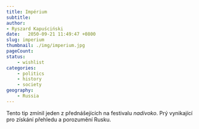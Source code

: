 ```yaml
---
title: Impérium
subtitle:
author:
- Ryszard Kapuściński
date:   2050-09-21 11:49:47 +0800
slug: imperium
thumbnail: ./img/imperium.jpg
pageCount:
status:
    - wishlist
categories:
    - politics
    - history
    - society
geography:
    - Russia
---
```

Tento tip zmínil jeden z přednášejících na festivalu _nadivoko_. Prý vynikající pro získání přehledu a porozumění Rusku.
